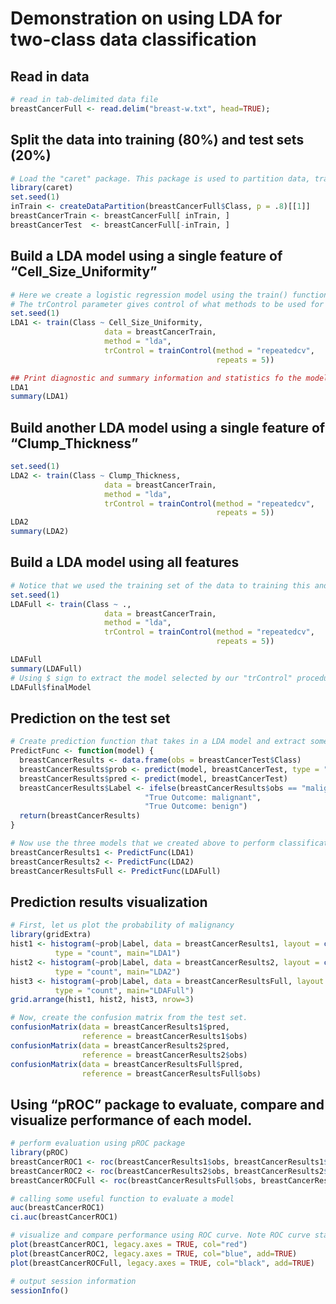 # Demonstration on using LDA for two-class data classification

## Read in data
```r
# read in tab-delimited data file
breastCancerFull <- read.delim("breast-w.txt", head=TRUE);
```

## Split the data into training (80%) and test sets (20%)
```r
# Load the "caret" package. This package is used to partition data, training and test classification models etc.
library(caret)
set.seed(1)
inTrain <- createDataPartition(breastCancerFull$Class, p = .8)[[1]]
breastCancerTrain <- breastCancerFull[ inTrain, ]
breastCancerTest  <- breastCancerFull[-inTrain, ]
```

## Build a LDA model using a single feature of "Cell_Size_Uniformity"
```r
# Here we create a logistic regression model using the train() function. For the "method" parameter, "glm" stands for "generalized linear model" and using "glm" correspond to calling the "glm" package. This call will produce a logistic regression model.
# The trControl parameter gives control of what methods to be used for evaluating and selecting model and how many times such procedure will be repeated. We will introduce model evaluation and selection in later lectures.
set.seed(1)
LDA1 <- train(Class ~ Cell_Size_Uniformity,
                     data = breastCancerTrain,
                     method = "lda",
                     trControl = trainControl(method = "repeatedcv", 
                                              repeats = 5))

## Print diagnostic and summary information and statistics fo the model 
LDA1
summary(LDA1)
```

## Build another LDA model using a single feature of "Clump_Thickness"
```r
set.seed(1)
LDA2 <- train(Class ~ Clump_Thickness,
                     data = breastCancerTrain,
                     method = "lda",
                     trControl = trainControl(method = "repeatedcv", 
                                              repeats = 5))
LDA2
summary(LDA2)
```


## Build a LDA model using all features
```r
# Notice that we used the training set of the data to training this and the above two LDA models.
set.seed(1)
LDAFull <- train(Class ~ .,
                     data = breastCancerTrain,
                     method = "lda",
                     trControl = trainControl(method = "repeatedcv", 
                                              repeats = 5))

LDAFull
summary(LDAFull)
# Using $ sign to extract the model selected by our "trControl" procedure and print its information
LDAFull$finalModel
```

## Prediction on the test set
```r
# Create prediction function that takes in a LDA model and extract some prediction information from this model on predicting test set and subsequently return these prediction information.
PredictFunc <- function(model) {
  breastCancerResults <- data.frame(obs = breastCancerTest$Class)
  breastCancerResults$prob <- predict(model, breastCancerTest, type = "prob")[, "malignant"]
  breastCancerResults$pred <- predict(model, breastCancerTest)
  breastCancerResults$Label <- ifelse(breastCancerResults$obs == "malignant", 
                              "True Outcome: malignant", 
                              "True Outcome: benign")
  return(breastCancerResults)
}

# Now use the three models that we created above to perform classification on the test set of the data. 
breastCancerResults1 <- PredictFunc(LDA1)
breastCancerResults2 <- PredictFunc(LDA2)
breastCancerResultsFull <- PredictFunc(LDAFull)
```

## Prediction results visualization
```r
# First, let us plot the probability of malignancy
library(gridExtra)
hist1 <- histogram(~prob|Label, data = breastCancerResults1, layout = c(2, 1), nint = 20, xlab = "Probability of malignancy",
          type = "count", main="LDA1")
hist2 <- histogram(~prob|Label, data = breastCancerResults2, layout = c(2, 1), nint = 20, xlab = "Probability of malignancy",
          type = "count", main="LDA2")
hist3 <- histogram(~prob|Label, data = breastCancerResultsFull, layout = c(2, 1), nint = 20, xlab = "Probability of malignancy",
          type = "count", main="LDAFull")
grid.arrange(hist1, hist2, hist3, nrow=3)

# Now, create the confusion matrix from the test set.
confusionMatrix(data = breastCancerResults1$pred, 
                reference = breastCancerResults1$obs)
confusionMatrix(data = breastCancerResults2$pred, 
                reference = breastCancerResults2$obs)
confusionMatrix(data = breastCancerResultsFull$pred, 
                reference = breastCancerResultsFull$obs)
```

## Using "pROC" package to evaluate, compare and visualize performance of each model. 
```r
# perform evaluation using pROC package
library(pROC)
breastCancerROC1 <- roc(breastCancerResults1$obs, breastCancerResults1$prob)
breastCancerROC2 <- roc(breastCancerResults2$obs, breastCancerResults2$prob)
breastCancerROCFull <- roc(breastCancerResultsFull$obs, breastCancerResultsFull$prob)

# calling some useful function to evaluate a model
auc(breastCancerROC1)
ci.auc(breastCancerROC1)

# visualize and compare performance using ROC curve. Note ROC curve stands for "receiver operating characteristic" curve
plot(breastCancerROC1, legacy.axes = TRUE, col="red")
plot(breastCancerROC2, legacy.axes = TRUE, col="blue", add=TRUE)
plot(breastCancerROCFull, legacy.axes = TRUE, col="black", add=TRUE)

# output session information
sessionInfo()
```
